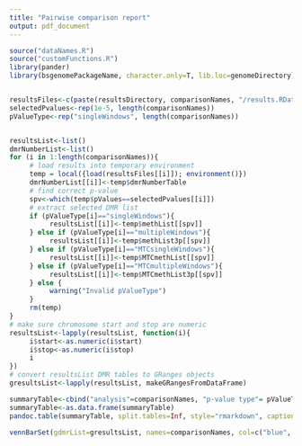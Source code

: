 ```yaml
---
title: "Pairwise comparison report"
output: pdf_document
---
```


<!-- Created by Daniel Beck on 7/28/2015 -->
<!-- Modified: -->
<!--      7/30/2015 Continued development. Tested on Human datasets. -->


```r
source("dataNames.R")
source("customFunctions.R")
library(pander)
library(bsgenomePackageName, character.only=T, lib.loc=genomeDirectory)


resultsFiles<-c(paste(resultsDirectory, comparisonNames, "/results.RData", sep=""))
selectedPvalues<-rep(1e-5, length(comparisonNames))
pValueType<-rep("singleWindows", length(comparisonNames))


resultsList<-list()
dmrNumberList<-list()
for (i in 1:length(comparisonNames)){
     # load results into temporary environment
     temp = local({load(resultsFiles[[i]]); environment()})
     dmrNumberList[[i]]<-temp$dmrNumberTable
     # find correct p-value
     spv<-which(temp$pValues==selectedPvalues[[i]])
     # extract selected DMR list
     if (pValueType[i]=="singleWindows"){
          resultsList[[i]]<-temp$methList[[spv]]
     } else if (pValueType[i]=="multipleWindows"){
          resultsList[[i]]<-temp$methList3p[[spv]]
     } else if (pValueType[i]=="MTCsingleWindows"){
          resultsList[[i]]<-temp$MTCmethList[[spv]]
     } else if (pValueType[i]=="MTCmultipleWindows"){
          resultsList[[i]]<-temp$MTCmethList3p[[spv]]
     } else {
          warning("Invalid pValueType")
     }
     rm(temp)
}
# make sure chromosome start and stop are numeric
resultsList<-lapply(resultsList, function(i){
     i$start<-as.numeric(i$start)
     i$stop<-as.numeric(i$stop)
     i
})
# convert resultsList DMR tables to GRanges objects
gresultsList<-lapply(resultsList, makeGRangesFromDataFrame)

```

```r

summaryTable<-cbind("analysis"=comparisonNames, "p-value type"= pValueType, "p-value"=selectedPvalues, "DMR Number"=sapply(resultsList, nrow))
summaryTable<-as.data.frame(summaryTable)
pandoc.table(summaryTable, split.tables=Inf, style="rmarkdown", caption='This table shows the p-values and total DMR numbers for each analysis.')
```

```r
vennBarSet(gdmrList=gresultsList, names=comparisonNames, col=c("blue", "red"), scale=TRUE)
```
